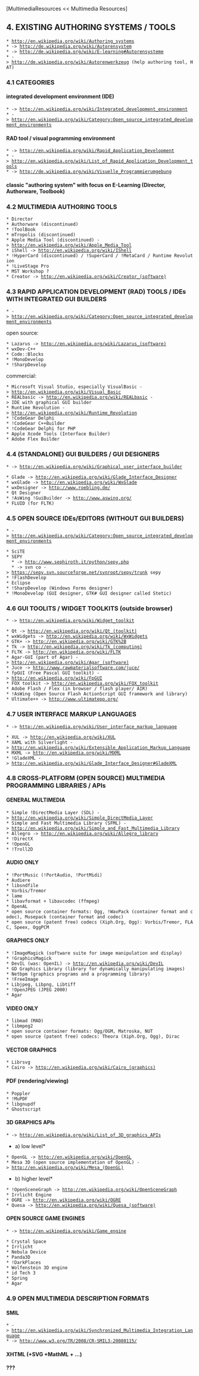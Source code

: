 [MultimediaResources << Multimedia Resources]

==4. EXISTING AUTHORING SYSTEMS / TOOLS==

 * [[http://en.wikipedia.org/wiki/Authoring_systems]]
 * -> http://de.wikipedia.org/wiki/Autorensystem
 * -> http://de.wikipedia.org/wiki/E-learning#Autorensysteme
 * -> http://de.wikipedia.org/wiki/Autorenwerkzeug (help authoring tool, HAT)

===4.1 CATEGORIES===

==== integrated development environment (IDE)====
 * -> http://en.wikipedia.org/wiki/Integrated_development_environment
 * -> http://en.wikipedia.org/wiki/Category:Open_source_integrated_development_environments
==== RAD tool / visual pogramming environment====
 * -> http://en.wikipedia.org/wiki/Rapid_Application_Development
 * -> http://en.wikipedia.org/wiki/List_of_Rapid_Application_Development_tools
 * -> http://de.wikipedia.org/wiki/Visuelle_Programmierumgebung
==== classic "authoring system" with focus on E-Learning (Director, Authorware, Toolbook)====

===4.2 MULTIMEDIA AUTHORING TOOLS===
 * Director
 * Authorware (discontinued)
 * !ToolBook
 * mTropolis (discontinued)
 * Apple Media Tool (discontinued) -> http://en.wikipedia.org/wiki/Apple_Media_Tool
 * iShell -> http://en.wikipedia.org/wiki/IShell
 * !HyperCard (discontinued) / !SuperCard / !MetaCard / Runtime Revolution
 * !LiveStage Pro
 * MST Workshop ?
 * Creator -> http://en.wikipedia.org/wiki/Creator_(software)

===4.3 RAPID APPLICATION DEVELOPMENT (RAD) TOOLS / IDEs WITH INTEGRATED GUI BUILDERS===
 * -> http://en.wikipedia.org/wiki/Category:Open_source_integrated_development_environments

open source:
 * Lazarus -> http://en.wikipedia.org/wiki/Lazarus_(software)
 * wxDev-C++
 * Code::Blocks
 * !MonoDevelop
 * !SharpDevelop

commercial:
 * Microsoft Visual Studio, especially VisualBasic -> http://en.wikipedia.org/wiki/Visual_Basic
 * REALbasic -> http://en.wikipedia.org/wiki/REALbasic -> IDE with graphical GUI builder
 * Runtime Revolution -> http://en.wikipedia.org/wiki/Runtime_Revolution
 * !CodeGear Delphi
 * !CodeGear C++Builder
 * !CodeGear Delphi for PHP
 * Apple Xcode Tools (Interface Builder)
 * Adobe Flex Builder

===4.4 (STANDALONE) GUI BUILDERS / GUI DESIGNERS===
 * -> http://en.wikipedia.org/wiki/Graphical_user_interface_builder

 * Glade -> http://en.wikipedia.org/wiki/Glade_Interface_Designer
 * wxGlade -> http://en.wikipedia.org/wiki/WxGlade
 * wxDesigner -> http://www.roebling.de/
 * Qt Designer
 * !AsWing !GuiBuilder -> http://www.aswing.org/
 * FLUID (for FLTK)

===4.5 OPEN SOURCE IDEs/EDITORS (WITHOUT GUI BUILDERS)===
 * -> http://en.wikipedia.org/wiki/Category:Open_source_integrated_development_environments

 * SciTE
 * SEPY
   * -> http://www.sephiroth.it/python/sepy.php
   * -> svn co -> https://sepy.svn.sourceforge.net/svnroot/sepy/trunk sepy
 * !FlashDevelop
 * Eclipse
 * !SharpDevelop (Windows Forms designer)
 * !MonoDevelop (GUI designer, GTK# GUI designer called Stetic)

===4.6 GUI TOOLITS / WIDGET TOOLKITS (outside browser)===
 * -> http://en.wikipedia.org/wiki/Widget_toolkit

 * Qt -> http://en.wikipedia.org/wiki/Qt_(toolkit)
 * wxWidgets -> http://en.wikipedia.org/wiki/WxWidgets
 * GTK+ -> http://en.wikipedia.org/wiki/GTK%2B
 * Tk -> http://en.wikipedia.org/wiki/Tk_(computing)
 * FLTK -> http://en.wikipedia.org/wiki/FLTK
 * Agar-GUI (part of Agar) -> http://en.wikipedia.org/wiki/Agar_(software)
 * Juce -> http://www.rawmaterialsoftware.com/juce/
 * fpGUI (Free Pascal GUI toolkit) -> http://en.wikipedia.org/wiki/FpGUI
 * FOX toolkit -> http://en.wikipedia.org/wiki/FOX_toolkit
 * Adobe Flash / Flex (in browser / flash player/ AIR)
 * !AsWing (Open Source Flash ActionScript GUI framework and library)
 * Ultimate++ -> http://www.ultimatepp.org/

===4.7 USER INTERFACE MARKUP LANGUAGES===
 * -> http://en.wikipedia.org/wiki/User_interface_markup_language

 * XUL -> http://en.wikipedia.org/wiki/XUL
 * XAML with Silverlight -> http://en.wikipedia.org/wiki/Extensible_Application_Markup_Language
 * MXML -> http://en.wikipedia.org/wiki/MXML
 * !GladeXML -> http://en.wikipedia.org/wiki/Glade_Interface_Designer#GladeXML

===4.8 CROSS-PLATFORM (OPEN SOURCE) MULTIMEDIA PROGRAMMING LIBRARIES / APIs===

====GENERAL MULTIMEDIA====
 * Simple !DirectMedia Layer (SDL) -> http://en.wikipedia.org/wiki/Simple_DirectMedia_Layer
 * Simple and Fast Multimedia Library (SFML) -> http://en.wikipedia.org/wiki/Simple_and_Fast_Multimedia_Library
 * Allegro -> http://en.wikipedia.org/wiki/Allegro_library
 * !DirectX
 * !OpenGL
 * !Troll2D

====AUDIO ONLY====
 * !PortMusic (!PortAudio, !PortMidi)
 * Audiere
 * libsndfile
 * Vorbis/Tremor
 * lame
 * libavformat + libavcodec (ffmpeg)
 * OpenAL
 * open source container formats: Ogg, !WavPack (container format and codec), Musepack (container format and codec)
 * open source (patent free) codecs (Xiph.Org, Ogg): Vorbis/Tremor, FLAC, Speex, OggPCM 

====GRAPHICS ONLY====
 * !ImageMagick (software suite for image manipulation and display)
 * !GraphicsMagick
 * DevIL (was: OpenIL) -> http://en.wikipedia.org/wiki/DevIL
 * GD Graphics Library (library for dynamically manipulating images)
 * Netbpm (graphics programs and a programming library)
 * !FreeImage
 * Libjpeg, Libpng, Libtiff
 * !OpenJPEG (JPEG 2000)
 * Agar 

====VIDEO ONLY====
 * libmad (MAD)
 * libmpeg2
 * open source container formats: Ogg/OGM, Matroska, NUT
 * open source (patent free) codecs: Theora (Xiph.Org, Ogg), Dirac

====VECTOR GRAPHICS====
 * Librsvg
 * Cairo -> http://en.wikipedia.org/wiki/Cairo_(graphics)

====PDF (rendering/viewing)====
 * Poppler
 * !MuPDF
 * libgnupdf
 * Ghostscript

====3D GRAPHICS APIs====
 * -> http://en.wikipedia.org/wiki/List_of_3D_graphics_APIs

*a) low level*

 * OpenGL -> http://en.wikipedia.org/wiki/OpenGL
 * Mesa 3D (open source implementation of OpenGL) -> http://en.wikipedia.org/wiki/Mesa_(OpenGL)

*b) higher level*

 * !OpenSceneGraph -> http://en.wikipedia.org/wiki/OpenSceneGraph
 * Irrlicht Engine
 * OGRE -> http://en.wikipedia.org/wiki/OGRE
 * Quesa -> http://en.wikipedia.org/wiki/Quesa_(software)

====OPEN SOURCE GAME ENGINES====
 * -> http://en.wikipedia.org/wiki/Game_engine

 * Crystal Space
 * Irrlicht 
 * Nebula Device
 * Panda3D
 * !DarkPlaces
 * Wolfenstein 3D engine
 * id Tech 3
 * Spring
 * Agar

===4.9 OPEN MULTIMEDIA DESCRIPTION FORMATS===

====SMIL====
 * -> http://en.wikipedia.org/wiki/Synchronized_Multimedia_Integration_Language
 * -> http://www.w3.org/TR/2008/CR-SMIL3-20080115/

====XHTML (+SVG +MathML + ...)====

==== ??? ====